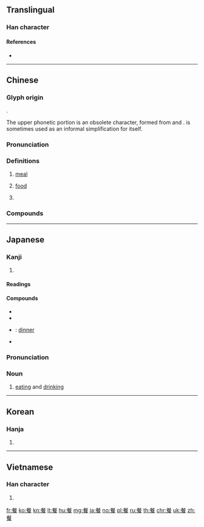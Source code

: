{{character info/new}}
==Translingual==

===Han character===
{{Han char|rn=184|rad=食|as=07|sn=16|four=27732|canj=YEOIV|ids=⿱𣦼食}}

====References====
* {{Han ref|kx=1419.390|dkj=44160|dj=1944.150|hdz=74455.050|uh=9910|ud=39184|bh=C05C|bd=49244}}

----

==Chinese==
{{zh-forms}}

===Glyph origin===
{{Han etym}}
{{Han compound|𣦼|食|ls=psc|c1=p|c2=s|t2=to eat; meal; food}}.

The upper phonetic portion is an obsolete character, formed from {{zh-l|*歺}} and {{zh-l|*又}}. {{lang|zh|歺}} is sometimes used as an informal simplification for {{lang|zh|餐}} itself.

===Pronunciation===
{{zh-pron
|m=cān
|ma=zh-can.ogg
|c=caan1
|h=pfs=chhôn
|md=
|mn=chhan
|w=1tshe,1tshoe
|mc=y
|oc=y
|cat=n,cls
}}

===Definitions===
{{zh-hanzi}}

# [[meal]]
#: {{zh-x|早餐|breakfast (''lit.'' early '''meal''')}}
# [[food]]
# {{n-g|Classifier for meals.}}
#: {{zh-x|一 餐 飯|one '''meal'''|C}}
#: {{zh-x|每日 食 三 餐|eat three '''meals''' a day|C}}

===Compounds===
{{zh-der|餐館:restaurant|餐廳:restaurant|快餐:fast food|免洗餐具|午餐|尸祿素餐|大餐|便餐|佐餐|三餐|中餐|忘餐廢寢|忘餐失寢|工作午餐|廢寢忘餐|尸位素餐|套餐|三餐不繼|就餐|盒餐|正餐|服氣餐霞|狼餐|早餐會|晚餐|握髮吐餐|狼餐虎嚥|服露餐霞|秀色可餐|會餐|特餐|朝餐夜宿|旋轉餐廳|營養午餐|渴飲飢餐|水宿風餐|用餐|早餐|竊位素餐|糲食粗餐|餐衛|素餐|餐巾|誤餐|西餐|餐點|聖餐|雨沐風餐|飽餐|飲風餐露|餐風露宿|露宿風餐|聚餐|餐具|餐刀|素餐尸位|餐松食柏|餐飲|餐盒|餐風宿露|誤餐費|餐風飲露|鋇餐|餐風沐雨|餐風宿雨|餐風宿水|餐風吸露|餐車|餐桌|餐松飲澗|餐會|餐廳秀|餐劇|風餐雨宿|飲露餐風|風餐露宿|風餐水宿|齧雪餐氈|野餐|餐松啖柏|進餐|自助餐|餐霞|餐鴿|風餐水棲|飢餐渴飲|餐霞人}}

----

==Japanese==

===Kanji===
{{ja-kanji|grade=|rs=食07}}

# {{defn|lang=ja|sort=食07}}

====Readings====
{{ja-readings|goon=[[さん]] (san)|kanon=[[さん]] (san)|kun=[[たべもの]] (tabemono), [[くう]] (kuu)}}

====Compounds====
{{der-top|Compounds}}
* {{ja-r|加餐|かさん}}
* {{ja-r|午餐|ごさん}}
* {{ja-r|正餐|せいさん}}: [[dinner]]
* {{ja-r|晩餐|ばんさん}}
{{der-bottom}}

{{ja-kanjitab|さん|yomi=o}}

===Pronunciation===
{{ja-pron|yomi=o|さん}}

===Noun===
{{ja-noun|さん}}

# [[eating]] and [[drinking]]

----

==Korean==

===Hanja===
{{ko-hanja|hangeul=[[찬]], [[손]]|eumhun=|rv=chan, son|mr=ch'an, son|y=chan, son}}

# {{defn|lang=ko|sort=食07}}

----

==Vietnamese==

===Han character===
{{vi-hantu|[[xun]], [[san]], [[xan]]|rs=食07}}

# {{defn|lang=vi|sort=食07}}

[[fr:餐]]
[[ko:餐]]
[[kn:餐]]
[[lt:餐]]
[[hu:餐]]
[[mg:餐]]
[[ja:餐]]
[[no:餐]]
[[pl:餐]]
[[ru:餐]]
[[th:餐]]
[[chr:餐]]
[[uk:餐]]
[[zh:餐]]